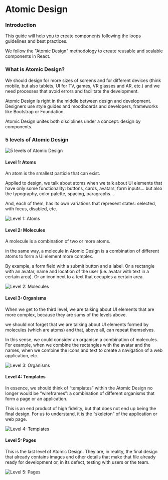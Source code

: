 
<Meta title="2. Guides / Atomic Design" />

# Atomic Design

<LoopsMeta readingTime={5} author="Pablo Androetto" />

### Introduction

This guide will help you to create components following the loops guidelines and best practices.

We follow the "Atomic Design" methodology to create reusable and scalable components in React.

### What is Atomic Design?

We should design for more sizes of screens and for different devices (think mobile, but also tablets, UI for TV, games, VR glasses and AR, etc.) and we need processes that avoid errors and facilitate the development.

Atomic Design is right in the middle between design and development. Designers use style guides and moodboards and developers, frameworks like Bootstrap or Foundation.

Atomic Design unites both disciplines under a concept: design by components.

### 5 levels of Atomic Design

![5 levels of Atomic Design](https://i.imgur.com/Fp3Nx7Z.png)

#### Level 1: Atoms

An atom is the smallest particle that can exist.

Applied to design, we talk about atoms when we talk about UI elements that have only some functionality: buttons, cards, avatars, form inputs… but also the typography, color palette, spacing, paragraphs…

And, each of them, has its own variations that represent states: selected, with focus, disabled, etc.

![Level 1: Atoms](https://i.imgur.com/icOGeFc.png)

#### Level 2: Molecules

A molecule is a combination of two or more atoms.

in the same way, a molecule in Atomic Design is a combination of different atoms to form a UI element more complex.

By example, a form field with a submit button and a label. Or a rectangle with an avatar, name and location of the user (i.e. avatar with text in a certain area). Or an icon next to a text that occupies a certain area.

![Level 2: Molecules](https://i.imgur.com/Vz3RIqN.png)

#### Level 3: Organisms

When we get to the third level, we are talking about UI elements that are more complex, because they are sums of the levels above.

we should not forget that we are talking about UI elements formed by molecules (which are atoms) and that, above all, can repeat themselves.

In this sense, we could consider an organism a combination of molecules. For example, when we combine the rectangles with the avatar and the names, when we combine the icons and text to create a navigation of a web application, etc.

![Level 3: Organisms](https://i.imgur.com/aRQemUH.png)

#### Level 4: Templates

In essence, we should think of “templates” within the Atomic Design no longer would be “wireframes”: a combination of different organisms that form a page or an application.

This is an end product of high fidelity, but that does not end up being the final design. For us to understand, it is the “skeleton” of the application or web page.

![Level 4: Templates](https://i.imgur.com/oQDqSXi.png)

#### Level 5: Pages

This is the last level of Atomic Design. They are, in reality, the final design that already contains images and other details that make that file already ready for development or, in its defect, testing with users or the team.

![Level 5: Pages](https://i.imgur.com/oQDqSXi.png)
